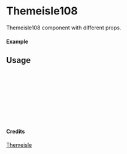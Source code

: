 
<Meta of={Themeisle108} title="Themeisle/Themeisle108" />

# Themeisle108

Themeisle108 component with different props.

#### Example

<Canvas of={Themeisle108.Primary} />

## Usage

```ts
import { Themeisle108 } from "yadl-ui";

const Example = () => {
  return (
      <Themeisle108 />
  );
};

export default Example;
```

#### Credits
[Themeisle](https://themeisle.com/illustrations)
